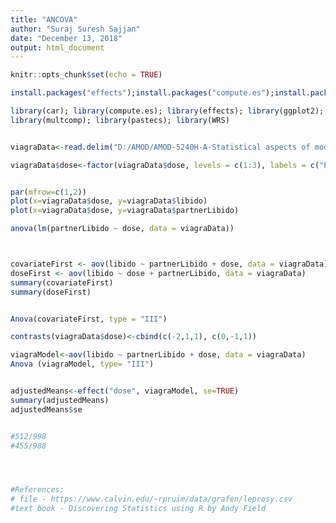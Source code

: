 ```yaml
---
title: "ANCOVA"
author: "Suraj Suresh Sajjan"
date: "December 13, 2018"
output: html_document
---
```


```r
knitr::opts_chunk$set(echo = TRUE)
```

```r
install.packages("effects");install.packages("compute.es");install.packages("multcomp"); install.packages("pastecs"); install.packages("WRS", repos="http://R-Forge.R-project.org"); install.packages("akima")

library(car); library(compute.es); library(effects); library(ggplot2);
library(multcomp); library(pastecs); library(WRS)


viagraData<-read.delim("D:/AMOD/AMOD-5240H-A-Statistical aspects of modeling/FInal term project/ViagraCovariate.dat", header = TRUE)

viagraData$dose<-factor(viagraData$dose, levels = c(1:3), labels = c("Placebo", "Low Dose", "High Dose"))


par(mfrow=c(1,2))
plot(x=viagraData$dose, y=viagraData$libido)
plot(x=viagraData$dose, y=viagraData$partnerLibido)

anova(lm(partnerLibido ~ dose, data = viagraData))



covariateFirst <- aov(libido ~ partnerLibido + dose, data = viagraData)
doseFirst <- aov(libido ~ dose + partnerLibido, data = viagraData)
summary(covariateFirst)
summary(doseFirst)


Anova(covariateFirst, type = "III")

contrasts(viagraData$dose)<-cbind(c(-2,1,1), c(0,-1,1))

viagraModel<-aov(libido ~ partnerLibido + dose, data = viagraData)
Anova (viagraModel, type= "III")


adjustedMeans<-effect("dose", viagraModel, se=TRUE)
summary(adjustedMeans)
adjustedMeans$se


#512/998
#455/988




#References:
# file - https://www.calvin.edu/~rpruim/data/grafen/leprosy.csv
#text book - Discovering Statistics using R by Andy Field



```